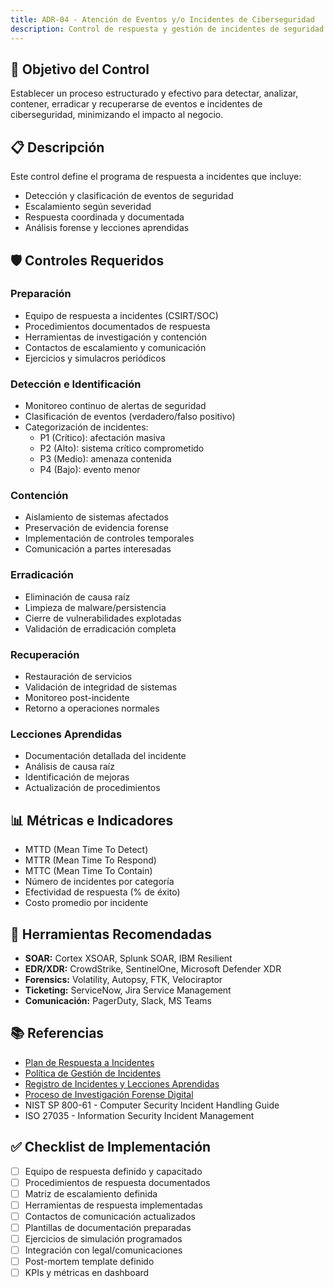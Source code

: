 ```yaml
---
title: ADR-04 - Atención de Eventos y/o Incidentes de Ciberseguridad
description: Control de respuesta y gestión de incidentes de seguridad
---
```


## 🎯 Objetivo del Control

Establecer un proceso estructurado y efectivo para detectar, analizar, contener, erradicar y recuperarse de eventos e incidentes de ciberseguridad, minimizando el impacto al negocio.

## 📋 Descripción

Este control define el programa de respuesta a incidentes que incluye:
- Detección y clasificación de eventos de seguridad
- Escalamiento según severidad
- Respuesta coordinada y documentada
- Análisis forense y lecciones aprendidas

## 🛡️ Controles Requeridos

### Preparación
- Equipo de respuesta a incidentes (CSIRT/SOC)
- Procedimientos documentados de respuesta
- Herramientas de investigación y contención
- Contactos de escalamiento y comunicación
- Ejercicios y simulacros periódicos

### Detección e Identificación
- Monitoreo continuo de alertas de seguridad
- Clasificación de eventos (verdadero/falso positivo)
- Categorización de incidentes:
  - P1 (Crítico): afectación masiva
  - P2 (Alto): sistema crítico comprometido
  - P3 (Medio): amenaza contenida
  - P4 (Bajo): evento menor

### Contención
- Aislamiento de sistemas afectados
- Preservación de evidencia forense
- Implementación de controles temporales
- Comunicación a partes interesadas

### Erradicación
- Eliminación de causa raíz
- Limpieza de malware/persistencia
- Cierre de vulnerabilidades explotadas
- Validación de erradicación completa

### Recuperación
- Restauración de servicios
- Validación de integridad de sistemas
- Monitoreo post-incidente
- Retorno a operaciones normales

### Lecciones Aprendidas
- Documentación detallada del incidente
- Análisis de causa raíz
- Identificación de mejoras
- Actualización de procedimientos

## 📊 Métricas e Indicadores

- MTTD (Mean Time To Detect)
- MTTR (Mean Time To Respond)
- MTTC (Mean Time To Contain)
- Número de incidentes por categoría
- Efectividad de respuesta (% de éxito)
- Costo promedio por incidente

## 🔗 Herramientas Recomendadas

- **SOAR:** Cortex XSOAR, Splunk SOAR, IBM Resilient
- **EDR/XDR:** CrowdStrike, SentinelOne, Microsoft Defender XDR
- **Forensics:** Volatility, Autopsy, FTK, Velociraptor
- **Ticketing:** ServiceNow, Jira Service Management
- **Comunicación:** PagerDuty, Slack, MS Teams

## 📚 Referencias

- [Plan de Respuesta a Incidentes](/docs/kudo/politicas/plan-respuesta-incidentes)
- [Política de Gestión de Incidentes](/docs/kudo/politicas/politica-gestion-incidentes)
- [Registro de Incidentes y Lecciones Aprendidas](/docs/kudo/politicas/registro-incidentes-lecciones-aprendidas)
- [Proceso de Investigación Forense Digital](/docs/kudo/politicas/proceso-investigacion-forense-digital)
- NIST SP 800-61 - Computer Security Incident Handling Guide
- ISO 27035 - Information Security Incident Management

## ✅ Checklist de Implementación

- [ ] Equipo de respuesta definido y capacitado
- [ ] Procedimientos de respuesta documentados
- [ ] Matriz de escalamiento definida
- [ ] Herramientas de respuesta implementadas
- [ ] Contactos de comunicación actualizados
- [ ] Plantillas de documentación preparadas
- [ ] Ejercicios de simulación programados
- [ ] Integración con legal/comunicaciones
- [ ] Post-mortem template definido
- [ ] KPIs y métricas en dashboard
